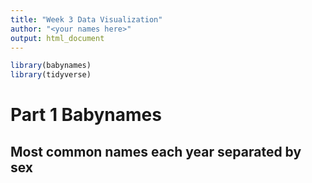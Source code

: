 ```yaml
---
title: "Week 3 Data Visualization"
author: "<your names here>"
output: html_document
---
```


```r
library(babynames)
library(tidyverse)
```

# Part 1 Babynames

## Most common names each year separated by sex



